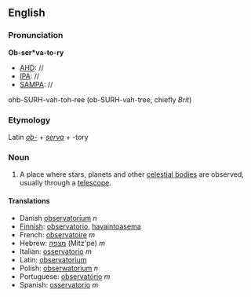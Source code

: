 ==English==
===Pronunciation===
'''Ob-ser*va-to-ry'''
*[[AHD]]: //
*[[IPA]]: //
*[[SAMPA]]: //
ohb-SURH-vah-toh-ree (ob-SURH-vah-tree, chiefly ''Brit'')

===Etymology===

Latin ''[[ob|ob-]]'' + ''[[serva]]'' + -tory

===Noun===
#A place where stars, planets and other [[celestial body|celestial bodies]] are observed, usually through a [[telescope]].

====Translations====
*Danish [[observatorium]] ''n''
*[[Finnish]]: [[observatorio]], [[havaintoasema]]
*French: [[observatoire]] ''m''
*Hebrew: [[מצפה]] (Mitz'pe) ''m''
*Italian: [[osservatorio]] ''m''
*Latin: [[observatorium]]
*Polish: [[obserwatorium]] ''n''
*Portuguese: [[observatório]] ''m''
*Spanish: [[osservatorio]] ''m''